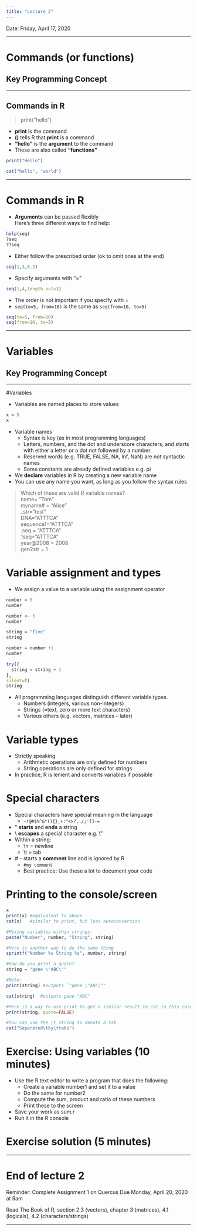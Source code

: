 ```yaml
---
title: "Lecture 2"
---
```


Date: Friday, April 17, 2020

*** 

# Commands (or functions)
## Key Programming Concept

***

## Commands in R

>print("hello")

* **print** is the command
* **()** tells R that **print** is a command
* **"hello"** is the **argument** to the command
* These are also called **"functions”**

```r
print("Hello")
```

```r
cat("hello", "world")
```

***

# Commands in R

* **Arguments** can be passed flexibly  
Here's three different ways to find help:

```r
help(seq)
?seq
??seq
```

* Either follow the prescribed order (ok to omit ones at the end)

```r
seq(1,3,0.2)
```

* Specify arguments with "="

```r
seq(1,4,length.out=3)
```

* The order is not important if you specify with =
* `seq(to=5, from=10)` is the same as `seq(from=10, to=5)`
```r
seq(to=5, from=10)
seq(from=10, to=5)
```


***

# Variables
## Key Programming Concept

***

#Variables

* Variables are named places to store values

```r
x = 5
x
```

* Variable names
    * Syntax is key (as in most programming languages)
    * Letters, numbers, and the dot and underscore characters, and starts with either a letter or a dot not followed by a number.
    * Reserved words (e.g. TRUE, FALSE, NA, Inf, NaN) are not syntactic names
    * Some constants are already defined variables e.g. pi
* We **declare** variables in R by creating a new variable name
* You can use any name you want, as long as you follow the syntax rules

> Which of these are valid R variable names?  
name= "Tom"  
myname# = "Alice"  
_str="test"  
DNA="ATTTCA"  
sequence1="ATTTCA"  
.seq = "ATTTCA"  
1seq="ATTTCA"  
year@2008 = 2008  
gen2str = 1

# Variable assignment and types
* We assign a value to a variable using the assignment operator

```r
number = 5
number

number <- 5
number

string = "five"
string

number = number +1
number

try({
  string = string + 1
},
silent=T)
string
```

* All programming languages distinguish different variable types.
    * Numbers (integers, various non-integers)
    * Strings (=text, zero or more text characters)
    * Various others (e.g. vectors, matrices – later)

# Variable types

* Strictly speaking
    * Arithmetic operations are only defined for numbers
    * String operations are only defined for strings
* In practice, R is lenient and converts variables if possible

# Special characters

* Special characters have special meaning in the language
    * `~!@#$%^&*(){}_+:"<>?,./;'[]-=`
* " **starts** and **ends** a string
* \\ **escapes** a special character e.g. \\"
* Within a string:
    * \\n = newline
    * \\t = tab
* \# - starts a **comment** line and is ignored by R
    * `#my comment`
    * Best practice: Use these a lot to document your code

# Printing to the console/screen

```r
x
print(x) #equivalent to above
cat(x)   #similar to print, but less autoconversion

#Mixing variables within strings:
paste("Number", number, "String", string)

#Here is another way to do the same thing
sprintf("Number %s String %s", number, string)

#How do you print a quote?
string = "gene \"ABC\""

#Note:
print(string) #outputs `"gene \"ABC\""

cat(string)  #outputs gene "ABC"

#Here is a way to use print to get a similar result to cat in this case
print(string, quote=FALSE)

#You can use the \t string to denote a tab
cat("Separated\tby\ttabs")
```


# Exercise: Using variables (10 minutes)

* Use the R text editor to write a program that does the following:
    * Create a variable number1 and set it to a value
    * Do the same for number2
    * Compute the sum, product and ratio of these numbers
    * Print these to the screen
* Save your work as sum.r
* Run it in the R console

# Exercise solution (5 minutes)


***

# End of lecture 2

Reminder:
Complete Assignment 1 on Quercus
Due Monday, April 20, 2020 at 9am

Read The Book of R, section 2.3 (vectors), chapter 3 (matrices), 4.1 (logicals), 4.2 (characters/strings)

***
